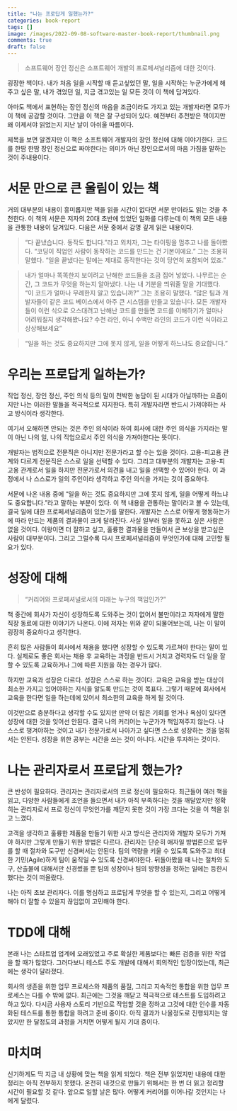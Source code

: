 ```yaml
---
title: "나는 프로답게 일했는가?"
categories: book-report
tags: []
image: /images/2022-09-08-software-master-book-report/thumbnail.png
comments: true
draft: false
---
```


> 소프트웨어 장인 정신은 소프트웨어 개발의 프로페셔널리즘에 대한 것이다.

굉장한 책이다. 내가 처음 일을 시작할 때 듣고싶었던 말, 일을 시작하는 누군가에게 해주고 싶은 말, 내가 겪었던 일, 지금 겪고있는 일 모든 것이 이 책에 담겨있다.

아마도 책에서 표현하는 장인 정신의 마음을 조금이라도 가지고 있는 개발자라면 모두가 이 책에 공감할 것이다. 그만큼 이 책은 잘 구성되어 있다. 예전부터 추천받은 책이지만 왜 이제서야 읽었는지 지난 날이 아쉬울 따름이다.

제목을 보면 알겠지만 이 책은 소프트웨어 개발자의 장인 정신에 대해 이야기한다. 코드를 한땀 한땀 장인 정신으로 짜야한다는 의미가 아닌 장인으로서의 마음 가짐을 말하는 것이 주내용이다.

# 서문 만으로 큰 울림이 있는 책
거의 대부분의 내용이 흥미롭지만 책을 읽을 시간이 없다면 서문 만이라도 읽는 것을 추천한다. 이 책의 서문은 저자의 20대 초반에 있었던 일화를 다루는데 이 책의 모든 내용을 관통한 내용이 담겨있다. 다음은 서문 중에서 감명 깊게 읽은 내용이다.

> “다 끝냈습니다. 동작도 합니다.”라고 외치자, 그는 타이핑을 멈추고 나를 돌아봤다. “코딩이 직업인 사람이 동작하는 코드를 만드는 건 기본이에요.” 그는 조용히 말했다. “일을 끝냈다는 말에는 제대로 동작한다는 것이 당연히 포함되어 있죠.”

> 내가 얼마나 똑똑한지 보이려고 난해한 코드들을 조금 집어 넣었다. 나무르는 순간, 그 코드가 무엇을 하는지 알아냈다. 나는 내 기분을 띄워줄 말을 기대했다. “이 코드가 얼마나 무례한지 알고 있습니까?” 그는 조용히 말했다. “많은 팀과 개발자들이 같은 코드 베이스에서 아주 큰 시스템을 만들고 있습니다. 모든 개발자들이 이런 식으로 으스대려고 난해난 코드를 만들면 코드를 이해하기가 얼마나 어려워질지 생각해봤나요? 수천 라인, 아니 수백만 라인의 코드가 이런 식이라고 상상해보세요”

> “일을 하는 것도 중요하지만 그에 못지 않게, 일을 어떻게 하느냐도 중요합니다.”

# 우리는 프로답게 일하는가?
직업 정신, 장인 정신, 주인 의식 등의 말이 천박한 농담이 된 시대가 아닐까하는 요즘이지만 나는 이러한 말들을 적극적으로 지지한다. 특히 개발자라면 반드시 가져야하는 사고 방식이라 생각한다.

여기서 오해하면 안되는 것은 주인 의식이라 하여 회사에 대한 주인 의식을 가지라는 말이 아닌 나의 일, 나의 직업으로서 주인 의식을 가져야한다는 뜻이다.

개발자는 법적으로 전문직은 아니지만 전문가라고 할 수는 있을 것이다. 고용-피고용 관계와 다르게 전문직은 스스로 일을 선택할 수 있다. 그리고 대부분의 개발자는 고용-피고용 관계로서 일을 하지만 전문가로서 의견을 내고 일을 선택할 수 있어야 한다. 이 과정에서 나 스스로가 일의 주인이라 생각하고 주인 의식을 가지는 것이 중요하다.

서문에 나온 내용 중에 “일을 하는 것도 중요하지만 그에 못지 않게, 일을 어떻게 하느냐도 중요합니다.”라고 말하는 부분이 있다. 이 책 내용을 관통하는 말이라고 볼 수 있는데, 결국 일에 대한 프로페셔널리즘이 있는가를 말한다. 개발자는 스스로 어떻게 행동하는가에 따라 만드는 제품의 결과물이 크게 달라진다. 사실 일부러 일을 못하고 싶은 사람은 없을 것이다. 이왕이면 더 잘하고 싶고, 훌륭한 결과물을 만들어서 큰 보상을 받고싶은 사람이 대부분이다. 그리고 그럴수록 다시 프로페셔널리즘이 무엇인가에 대해 고민할 필요가 있다.

# 성장에 대해
> “커리어와 프로페셔널로서의 미래는 누구의 책임인가?”

책 중간에 회사가 자신이 성장하도록 도와주는 것이 없어서 불만이라고 저자에게 말한 직장 동료에 대한 이야기가 나온다. 이에 저자는 위와 같이 되물어보는데, 나는 이 말이 굉장히 중요하다고 생각한다.

흔히 많은 사람들이 회사에서 채용을 했다면 성장할 수 있도록 가르쳐야 한다는 말이 있다. 실제로도 좋은 회사는 채용 후 교육하는 과정을 반드시 거치고 경력자도 더 일을 잘 할 수 있도록 교육하거나 그에 따른 지원을 하는 경우가 많다. 

하지만 교육과 성장은 다르다. 성장은 스스로 하는 것이다. 교육은 교육을 받는 대상이 최소한 가지고 있어야하는 지식을 알도록 만드는 것이 목표다. 그렇기 때문에 회사에서 교육을 한다면 일을 하는데에 있어서 최소한의 교육을 하게 될 것이다.  

이것만으로 충분하다고 생각할 수도 있지만 만약 더 많은 기회를 얻거나 욕심이 있다면 성장에 대한 것을 잊어선 안된다. 결국 나의 커리어는 누군가가 책임져주지 않는다. 나 스스로 챙겨야하는 것이고 내가 전문가로서 나아가고 싶다면 스스로 성장하는 것을 멈춰서는 안된다. 성장을 위한 공부는 시간을 쓰는 것이 아니다. 시간을 투자하는 것이다.

# 나는 관리자로서 프로답게 했는가?
큰 반성이 필요하다. 관리자는 관리자로서의 프로 정신이 필요하다. 최근들어 여러 책을 읽고, 다양한 사람들에게 조언을 들으면서 내가 아직 부족하다는 것을 깨달았지만 정확히는 관리자로서 프로 정신이 무엇인가를 깨닫지 못한 것이 가장 크다는 것을 이 책을 읽고 느꼈다. 

고객을 생각하고 훌륭한 제품을 만들기 위한 사고 방식은 관리자와 개발자 모두가 가져야 하지만 그렇게 만들기 위한 방법은 다르다. 관리자는 단순히 애자일 방법론으로 업무를 할 때 절차와 도구만 신경써서는 안된다. 팀의 역량을 키울 수 있도록 도와주고 최대한 기민(Agile)하게 팀이 움직일 수 있도록 신경써야한다. 뒤돌아봤을 때 나는 절차와 도구, 산출물에 대해서만 신경썼을 뿐 팀의 성장이나 팀의 방향성을 정하는 일에는 등한시 했다는 것이 떠올랐다.

나는 아직 초보 관리자다. 이를 명심하고 프로답게 무엇을 할 수 있는지, 그리고 어떻게 해야 더 잘할 수 있을지 끊임없이 고민해야 한다.

# TDD에 대해
본래 나는 스타트업 업계에 오래있었고 주로 확실한 제품보다는 빠른 검증을 위한 작업을 할 때가 많았다. 그러다보니 테스트 주도 개발에 대해서 회의적인 입장이었는데, 최근에는 생각이 달라졌다.

회사의 생존을 위한 업무 프로세스와 제품의 품질, 그리고 지속적인 통합을 위한 업무 프로세스는 다를 수 밖에 없다. 최근에는 그것을 깨닫고 적극적으로 테스트를 도입하려고 하고 있다. 다시금 사용자 스토리 기반으로 작업할 것을 정하고 그것에 대한 인수를 자동화된 테스트를 통한 통합을 하려고 준비 중이다. 아직 결과가 나올정도로 진행되지는 않았지만 한 달정도의 과정을 거치면 어떻게 될지 기대 중이다.

# 마치며
신기하게도 딱 지금 내 상황에 맞는 책을 읽게 되었다. 책은 전부 읽었지만 내용에 대한 정리는 아직 전부하지 못했다. 온전히 내것으로 만들기 위해서는 한 번 더 읽고 정리할 시간이 필요할 것 같다. 앞으로 일할 날은 많다. 어떻게 커리어를 이어나갈 것인지는 나에게 달렸다.